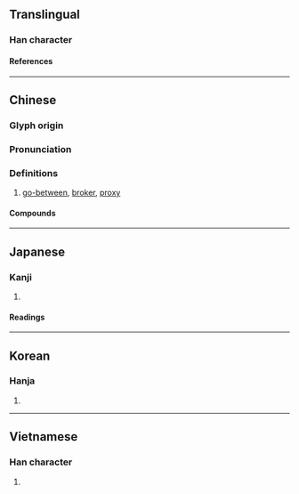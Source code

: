 {{also|侩}}
{{character info}}
==Translingual==

===Han character===
{{Han char|rn=9|rad=人|as=13|sn=15|four=28266|canj=OOMA|ids=⿰亻會}}

====References====
{{Han ref|kx=0119.110|dkj=01189|dj=0252.100|hdz=10226.070|uh=5108}}

----

==Chinese==
{{zh-forms|s=侩}}

===Glyph origin===
{{Han etym}}

===Pronunciation===
{{zh-pron
|m=kuài
|m-s=
|c=kui2
|c-t=
|g=
|h=pfs=
|j=
|mb=
|md=
|mn=kòe
|mn-t=
|w=
|x=
|mc=y
|oc=y
|ma=
|cat=n
}}

===Definitions===
{{zh-hanzi}}

# [[go-between]], [[broker]], [[proxy]]

====Compounds====
{{zh-der|女儈|市儈|書儈|賈儈}}

----

==Japanese==

===Kanji===
{{ja-kanji|grade=|rs=人13}}

# {{rfdef|ja|sort=人13}}

====Readings====
{{ja-readings
|on=かい, け
|kun=なかがい
}}

----

==Korean==

===Hanja===
{{ko-hanja|괴}}

# {{rfdef|ko|sort=人13}}

----

==Vietnamese==

===Han character===
{{vi-readings|reading=cúi|rs=人13}}

# {{rfdef|vi|sort=人13}}